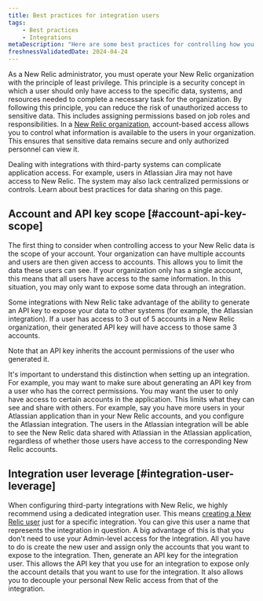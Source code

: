 ```yaml
---
title: Best practices for integration users
tags:
    - Best practices
    - Integrations
metaDescription: "Here are some best practices for controlling how you expose your New Relic data when you're using an integration."
freshnessValidatedDate: 2024-04-24
---
```


As a New Relic administrator, you must operate your New Relic organization with the principle of least privilege. This principle is a security concept in which a user should only have access to the specific data, systems, and resources needed to complete a necessary task for the organization. By following this principle, you can reduce the risk of unauthorized access to sensitive data. This includes assigning permissions based on job roles and responsibilities. In a [New Relic organization](/docs/accounts/accounts-billing/account-structure/new-relic-account-structure/), account-based access allows you to control what information is available to the users in your organization. This ensures that sensitive data remains secure and only authorized personnel can view it. 

Dealing with integrations with third-party systems can complicate application access. For example, users in Atlassian Jira may not have access to New Relic. The system may also lack centralized permissions or controls. Learn about best practices for data sharing on this page.

## Account and API key scope [#account-api-key-scope]

The first thing to consider when controlling access to your New Relic data is the scope of your account. Your organization can have multiple accounts and users are then given access to accounts. This allows you to limit the data these users can see. If your organization only has a single account, this means that all users have access to the same information. In this situation, you may only want to expose some data through an integration.

Some integrations with New Relic take advantage of the ability to generate an API key to expose your data to other systems (for example, the Atlassian integration). If a user has access to 3 out of 5 accounts in a New Relic organization, their generated API key will have access to those same 3 accounts. 

<Callout variant="important">
Note that an API key inherits the account permissions of the user who generated it.
</Callout>

It's important to understand this distinction when setting up an integration. For example, you may want to make sure about generating an API key from a user who has the correct permissions. You may want the user to only have access to certain accounts in the application. This limits what they can see and share with others. For example, say you have more users in your Atlassian application than in your New Relic accounts, and you configure the Atlassian integration. The users in the Atlassian integration will be able to see the New Relic data shared with Atlassian in the Atlassian application, regardless of whether those users have access to the corresponding New Relic accounts.


## Integration user leverage [#integration-user-leverage]

When configuring third-party integrations with New Relic, we highly recommend using a dedicated integration user. This means [creating a New Relic user](/docs/accounts/accounts-billing/new-relic-one-user-management/user-permissions/) just for a specific integration. You can give this user a name that represents the integration in question. A big advantage of this is that you don't need to use your Admin-level access for the integration. All you have to do is create the new user and assign only the accounts that you want to expose to the integration. Then, generate an API key for the integration user. This allows the API key that you use for an integration to expose only the account details that you want to use for the integration. It also allows you to decouple your personal New Relic access from that of the integration.

